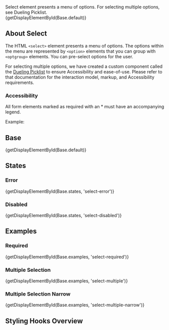 
<div className="doc lead">
  Select element presents a menu of options. For selecting multiple options, see Dueling Picklist.
</div>

<CodeView exampleOnly>
  {getDisplayElementById(Base.default)}
</CodeView>

## About Select
The HTML `<select>` element presents a menu of options. The options within the menu are represented by `<option>` elements that you can group with `<optgroup>` elements. You can pre-select options for the user.

For selecting multiple options, we have created a custom component called the [Dueling Picklist](/components/dueling-picklist) to ensure Accessibility and ease-of-use. Please refer to that documentation for the interaction model, markup, and Accessibility requirements.

### Accessibility

All form elements marked as required with an * must have an accompanying legend.

Example:
<RequiredLabelExample/>

## Base

<CodeView>
  {getDisplayElementById(Base.default)}
</CodeView>

## States

### Error

<CodeView>
  {getDisplayElementById(Base.states, 'select-error')}
</CodeView>

### Disabled

<CodeView>
  {getDisplayElementById(Base.states, 'select-disabled')}
</CodeView>

## Examples

### Required

<CodeView>
  {getDisplayElementById(Base.examples, 'select-required')}
</CodeView>

### Multiple Selection

<CodeView>
  {getDisplayElementById(Base.examples, 'select-multiple')}
</CodeView>

### Multiple Selection Narrow

<CodeView>
  {getDisplayElementById(Base.examples, 'select-multiple-narrow')}
</CodeView>

## Styling Hooks Overview

<StylingHooksTable name="select" type="component" />

